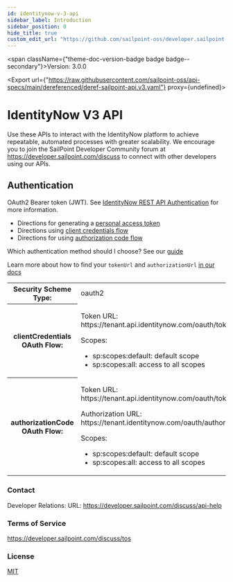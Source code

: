 ```yaml
---
id: identitynow-v-3-api
sidebar_label: Introduction
sidebar_position: 0
hide_title: true
custom_edit_url: "https://github.com/sailpoint-oss/developer.sailpoint.com/issues/new?assignees=&labels=&template=bug-report.md&title=%5BBug%5D+Your+Bug+Report+Here Requesting changes to 'IdentityNow V3 API' (identitynow-v-3-api)"
---
```



<span className={"theme-doc-version-badge badge badge--secondary"}>Version: 3.0.0</span>

<Export url={"https://raw.githubusercontent.com/sailpoint-oss/api-specs/main/dereferenced/deref-sailpoint-api.v3.yaml"} proxy={undefined}></Export>

# IdentityNow V3 API



Use these APIs to interact with the IdentityNow platform to achieve repeatable, automated processes with greater scalability. We encourage you to join the SailPoint Developer Community forum at https://developer.sailpoint.com/discuss to connect with other developers using our APIs.

<div style={{"marginBottom":"2rem"}}><h2 id={"authentication"} style={{"marginBottom":"1rem"}}>Authentication</h2><Tabs><TabItem label={"OAuth 2.0"} value={"oauth2"}>

OAuth2 Bearer token (JWT). See [IdentityNow REST API Authentication](https://developer.sailpoint.com/idn/api/authentication) for more information.
- Directions for generating a [personal access token](https://developer.sailpoint.com/idn/api/authentication#personal-access-tokens)
- Directions using [client credentials flow](https://developer.sailpoint.com/idn/api/authentication#client-credentials-grant-flow)
- Directions for using [authorization code flow](https://developer.sailpoint.com/idn/api/authentication#authorization-code-grant-flow)

Which authentication method should I choose?  See our [guide](https://developer.sailpoint.com/idn/api/authentication#which-oauth-20-grant-flow-should-i-use)

Learn more about how to find your `tokenUrl` and `authorizationUrl` [in our docs](https://developer.sailpoint.com/idn/api/authentication#find-your-tenants-oauth-details)


<div><table><tbody><tr><th>Security Scheme Type:</th><td>oauth2</td></tr><tr><th>clientCredentials OAuth Flow:</th><td><p>Token URL: https://tenant.api.identitynow.com/oauth/token</p><span>Scopes:</span><ul><li>sp:scopes:default: default scope</li><li>sp:scopes:all: access to all scopes</li></ul></td></tr><tr><th>authorizationCode OAuth Flow:</th><td><p>Token URL: https://tenant.api.identitynow.com/oauth/token</p><p>Authorization URL: https://tenant.identitynow.com/oauth/authorize</p><span>Scopes:</span><ul><li>sp:scopes:default: default scope</li><li>sp:scopes:all: access to all scopes</li></ul></td></tr></tbody></table></div></TabItem></Tabs></div><div style={{"display":"flex","flexDirection":"column","marginBottom":"var(--ifm-paragraph-margin-bottom)"}}><h3 style={{"marginBottom":"0.25rem"}}>Contact</h3><span>Developer Relations: </span><span>URL: <a href={"https://developer.sailpoint.com/discuss/api-help"}>https://developer.sailpoint.com/discuss/api-help</a></span></div><div style={{"marginBottom":"var(--ifm-paragraph-margin-bottom)"}}><h3 style={{"marginBottom":"0.25rem"}}>Terms of Service</h3><a href={"https://developer.sailpoint.com/discuss/tos"}>https://developer.sailpoint.com/discuss/tos</a></div><div style={{"marginBottom":"var(--ifm-paragraph-margin-bottom)"}}><h3 style={{"marginBottom":"0.25rem"}}>License</h3><a href={"https://opensource.org/licenses/MIT"}>MIT</a></div>
